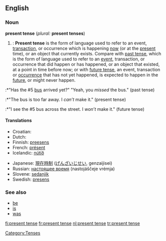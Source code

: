 ==English==

===Noun===
'''present tense''' (''plural:'' '''present tenses''')

# {{grammar}}: '''Present tense''' is the form of language used to refer to an event, [[transaction]], or occurrence which is happening [[now]] (or at the [[present]] time), or an object that currently exists. Compare with [[past tense]], which is the form of language used to refer to an [[event]], transaction, or occurrence that did happen or has happened, or an object that existed, at a point in time before now; or with [[future tense]], an event, transaction or [[occurrence]] that has not yet happened, is expected to happen in the [[future]], or might never happen.
:*"Has the #5 [[bus]] arrived yet?" "Yeah, you ''missed'' the bus." (past tense)
:*"The bus is too far away. I ''can’t'' make it." (present tense)
:*"I see the #5 bus across the street. I ''won’t'' make it." (future tense)

====Translations====
{{top}}
*Croatian: {{t|hr|prezent|m}}
*Dutch: {{t+|nl|tegenwoordige tijd|m}}
*Finnish: [[preesens]]
*French: [[présent]]
*Icelandic: [[nútíð]] {{f}}
{{mid}}
*Japanese: [[現在時制]] ([[げんざいじせい]], genzaijisei)
*Russian: [[настоящее время]] (nastojáščeje vrémja) {{n}}
*Slovene: [[sedanjik]] {{m}}
*Swedish: [[presens]]
{{bottom}}

===See also===
*[[be]]
*[[is]]
*[[was]]

[[Category:Tenses]]

[[fi:present tense]]
[[fr:present tense]]
[[nl:present tense]]
[[tr:present tense]]
